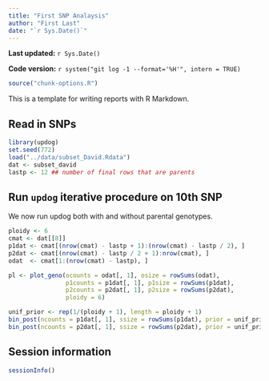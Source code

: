 ```yaml
---
title: "First SNP Analaysis"
author: "First Last"
date: "`r Sys.Date()`"
---
```


**Last updated:** `r Sys.Date()`

**Code version:** `r system("git log -1 --format='%H'", intern = TRUE)`

```r
source("chunk-options.R")
```

This is a template for writing reports with R Markdown.

## Read in SNPs

```r
library(updog)
set.seed(772)
load("../data/subset_David.Rdata")
dat <- subset_david
lastp <- 12 ## number of final rows that are parents
```

## Run `updog` iterative procedure on 10th SNP

We now run updog both with and without parental genotypes.
```r
ploidy <- 6
cmat <- dat[[8]]
p1dat <- cmat[(nrow(cmat) - lastp + 1):(nrow(cmat) - lastp / 2), ]
p2dat <- cmat[(nrow(cmat) - lastp / 2 + 1):nrow(cmat), ]
odat  <- cmat[1:(nrow(cmat) - lastp), ]

pl <- plot_geno(ocounts = odat[, 1], osize = rowSums(odat),
                p1counts = p1dat[, 1], p1size = rowSums(p1dat),
                p2counts = p2dat[, 1], p2size = rowSums(p2dat),
                ploidy = 6)

unif_prior <- rep(1/(ploidy + 1), length = ploidy + 1)
bin_post(ncounts = p1dat[, 1], ssize = rowSums(p1dat), prior = unif_prior)
bin_post(ncounts = p2dat[, 1], ssize = rowSums(p2dat), prior = unif_prior)

```



## Session information

```r
sessionInfo()
```
